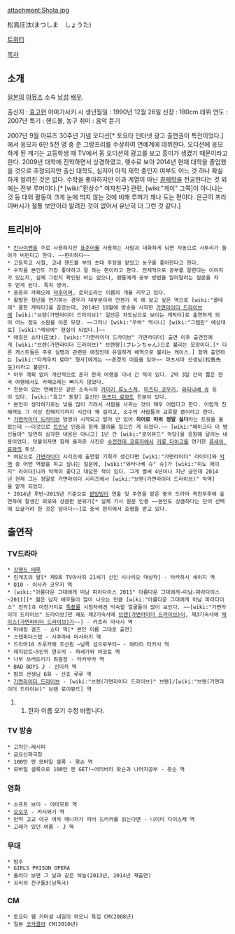 attachment:Shota.jpg

松島庄汰(まつしま　しょうた)

[https://twitter.com/ShotaMatsushima 트위터]

[[목차]]
== 소개 ==
[[일본]]의 [[아뮤즈]] 소속 [[남성]] [[배우]].

출신지 : [[효고]]현 아마가사키 시
생년월일 : 1990년 12월 26일
신장 : 180cm
데뷔 연도 : 2007년
특기 : 핸드볼, 농구
취미 : 음악 듣기

2007년 9월 아뮤즈 30주년 기념 오디션[* 토요타 인터넷 광고 출연권이 특전이었다.]에서 응모자 6만 5천 명 중 준 그랑프리를 수상하여 연예계에 데뷔한다. 오디션에 응모하게 된 계기는 고등학생 때 TV에서 동 오디션의 광고를 보고 흥미가 생겼기 때문이라고 한다.
2009년 대학에 진학하면서 상경하였고, 햇수로 보아 2014년 현재 대학을 졸업했을 것으로 추정되지만 출신 대학도, 심지어 아직 재학 중인지 여부도 어느 것 하나 확실하게 알려진 것은 없다. 수학을 좋아하지만 이과 계열이 아닌 [[경제학]]을 전공한다는 것 외에는 전부 루머이다.[* [wiki:"환상수" 여자친구] 관련, [wiki:"게이" 그쪽]이 아니냐는 것 등 대외 활동이 크게 눈에 띄지 않는 것에 비해 루머가 꽤나 도는 편이다. 은근히 프라이버시가 철통 보안이라 알려진 것이 없어서 유난히 더 그런 것 같다.]

== 트리비아 ==
 * [[칸사이벤]]을 주로 사용하지만 [[표준어]]를 사용하는 사람과 대화하게 되면 자동으로 사투리가 들어가 버린다고 한다. ~~편리하다~~
 * 고등학교 시절, 교내 핸드볼 부의 초대 주장을 맡았고 농구를 좋아한다고 한다.
 * 수학을 본인도 가장 좋아하고 잘 하는 편이라고 한다. 전체적으로 공부를 잘한다는 이미지가 있는지, 실제 그런지 확인된 바는 없으나, 팬들에게 공부 방법을 알려달라는 질문을 자주 받게 된다. 특히 영어.
 * 중증의 카페오레 [[덕후]]이며, 로미오라는 이름의 개를 키우고 있다.
 * 활발한 청년을 연기하는 경우가 대부분이라 언젠가 꼭 해 보고 싶은 역으로 [wiki:"쿨데레" 쿨한 캐릭터]를 꼽았는데, 2014년 10월에 방송을 시작한 [[가면라이더 드라이브]]에 [wiki:"브렌(가면라이더 드라이브)" 일단은 차도남으로 보이는 캐릭터]로 출연하게 되어 어느 정도 소원을 이룬 모양. ~~그러나 [wiki:"우바" 역시나] [wiki:"그렘린" 예상대로] [wiki:"레뒤에" 현실이 되었다.]~~
 * 애칭은 쇼타(庄汰). [wiki:"가면라이더 드라이브" 가면라이더] 출연 이후 출연진에게 [wiki:"브렌(가면라이더 드라이브)" 브렌쨩](ブレンちゃん)으로 불리는 모양이다.[* 다른 캐스트들은 주로 실명과 관련된 애칭인데 유일하게 배역으로 불리는 케이스.] 함께 출연하는 [wiki:"타케우치 료마" 형사]에게는 ~~존경의 마음을 담아~~ 마츠시마 선생님(松島先生)이라고 불린다.
 * 아무 계획 없이 개인적으로 혼자 한국 여행을 다녀 간 적이 있다. 2박 3일 간의 짧은 한국 여행에서도 카페오레는 빠지지 않았다.
 * 친분이 있는 연예인은 같은 소속사의 [[카미키 류노스케]], [[미즈타 코우키]], [[와타나베 슈]] 등이 있다. [wiki:"효고" 동향] 출신인 [[마츠다 료]]와도 친분이 있다.
 * 본인이 생각하기로는 낯을 많이 가려서 사람을 사귀는 것이 매우 어렵다고 한다. 어렵게 친해져도 그 이상 친해지기까지 시간이 꽤 걸리고, 소수의 사람들과 교류할 뿐이라고 한다.
 * [[가면라이더 드라이브]] 방영이 시작되고 얼마 안 있어 '''히어로 따위 정말 싫다'''라는 트윗을 올렸는데 ~~이것으로 [[트인낭]] 인증과 함께 물의를 일으킨 게 되었다.~~ [wiki:"페이크다 이 병신들아" 당연히 심각한 내용은 아니고] 1년 간 [wiki:"로이뮤드" 악당]을 응원해 달라는 내용이었다. 덧붙이자면 함께 올라온 사진은 [[수전전대 쿄류저]]에서 [[키류 다이고]]를 연기한 [[류세이 료]]와의 투샷.
 * 여담으로 [[가면라이더]] 시리즈에 출연할 기회가 생긴다면 [wiki:"가면라이더" 라이더]와 [[악역]] 중 어떤 역할을 하고 싶냐는 질문에, [wiki:"와타나베 슈" 슈]가 [wiki:"히노 에이지" 라이더]니까 악역이 좋다고 대답한 적이 있다. 그게 벌써 4년이나 지난 글인데 2014년 현재 그는 정말로 가면라이더 시리즈에서 [wiki:"브렌(가면라이더 드라이브)" 악역]을 맡게 되었다.
 * 2014년 후반~2015년 기준으로 [[판빙빙]]이 연출 및 주연을 맡은 중국 드라마 측천무후에 출연하여 잘생긴 외모와 상큼한 분위기[* 실제 기사 원문 인용 ~~본인도 상큼하다는 단어 선택에 오글거려 한 것은 덤이다~~]로 중국 현지에서 호평을 받고 있다.

== 출연작 ==
=== TV드라마 ===
 * [[갓핸드 테루]]
 * 린게츠의 딸[* 제9회 TV아사히 21세기 신인 시나리오 대상작] - 타카하시 세이지 역
 * Q10 - 이사카 코우지 역
 * [wiki:"아름다운 그대에게 미남 파라다이스 2011" 아름다운 그대에게~미남☆파라다이스~2011][* 젊은 남자 배우들이 많이 나오는 만큼 [wiki:"아름다운 그대에게 미남 파라다이스" 전작]과 마찬가지로 [[특촬물]] 시청자에겐 익숙할 얼굴들이 많이 보인다. ~~[wiki:"가면라이더 드라이브" 드라이브]만 해도 제2기숙사에 [[브렌(가면라이더 드라이브)]]이, 제3기숙사에 [[체이스(가면라이더 드라이브)]]가~~] - 카츠라 마사시 역
 * 마네킹 걸즈 - 쇼타 역[* 본인 이름 그대로 출연]
 * 스텝파더스텝 - 사쿠라바 마사아키 역
 * 드라마10 츠루카메 조산원 ~남쪽 섬으로부터~ - 와타리 타카시 역
 * 레지던트~5인의 연수의 - 하세가와 마코토 역
 * 나무 쓰러뜨리기 최종장 - 타카무라 역
 * BAD BOYS J - 신이치 역
 * 밤의 선생님 6화 - 산죠 루루 역
 * [[가면라이더 드라이브]] - [wiki:"브렌(가면라이더 드라이브)" 브렌]/[wiki:"브렌(가면라이더 드라이브)" 브렌 로이뮤드] 역


## 한자 이름 오기 수정 바랍니다.
=== TV 방송 ===
 * 고치단☆레시피
 * 금요신파극장
 * 100만 엔 모바일 셜록 - 왓슨 역
 * 모바일 셜록으로 100만 엔 GET!~어리버리 왓슨과 나머지공부 - 왓슨 역

=== 영화 ===
 * 소프트 보이 - 야마모토 역
 * [[오오쿠]] - 카시와기 역
 * 만약 고교 야구 여자 매니저가 피터 드러커를 읽는다면 - 니이미 다이스케 역
 * 고래가 있던 여름 - J 역

=== 무대 ===
 * 방주
 * GIRLS PRISON OPERA
 * 올려다 보면 그 날과 같은 하늘(2013년, 2014년 재출연)
 * 꼬리의 친구들3(낭독극)

=== CM ===
 * 토요타 웹 커머셜 내일의 하모니 특집 CM(2008년)
 * 일본 [[코카콜라]] CM(2010년)


